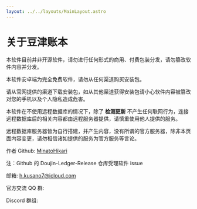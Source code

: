 ```yaml
---
layout: ../../layouts/MainLayout.astro
---
```


# 关于豆津账本

本软件目前并非开源软件，请勿进行任何形式的商用、付费包装分发，请勿篡改软件内容并分发。

本软件安卓端为完全免费软件，请勿从任何渠道购买安装包。

请从官网提供的渠道下载安装包，如从其他渠道获得安装包请小心软件内容被篡改对您的手机以及个人隐私造成危害。

本软件在不使用远程数据库的情况下，除了 **检测更新** 不产生任何联网行为，连接远程数据库后的相关内容都由远程服务器提供，请慎重使用他人提供的服务。

远程数据库服务器皆为自行搭建，并产生内容，没有所谓的官方服务器，除非本页面内容变更，请勿相信诸如提供的服务为官方服务等言论。

作者 Github: <a href="https://github.com/MinatoHikari" target="_blank">MinatoHikari</a>

注：Github 的 Doujin-Ledger-Release 仓库受理软件 issue

邮箱: <a href="mailto:h.kusano7@icloud.com">h.kusano7@icloud.com</a>

官方交流 QQ 群:

Discord 群组:
